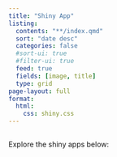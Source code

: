 ```yaml
---
title: "Shiny App"
listing:
  contents: "**/index.qmd"
  sort: "date desc"
  categories: false
  #sort-ui: true
  #filter-ui: true
  feed: true
  fields: [image, title]
  type: grid
page-layout: full
format:
  html:
    css: shiny.css
---
```


<!-- <div class="video-background"> -->
<!--   <video autoplay muted loop> -->
<!--     <source src="../local-video3.mp4" type="video/mp4"> -->
<!--     Your browser does not support the video tag. -->
<!--   </video> -->
<!-- </div> -->
---
<div class="page-content">
  <p>Explore the shiny apps below:</p>
</div>




